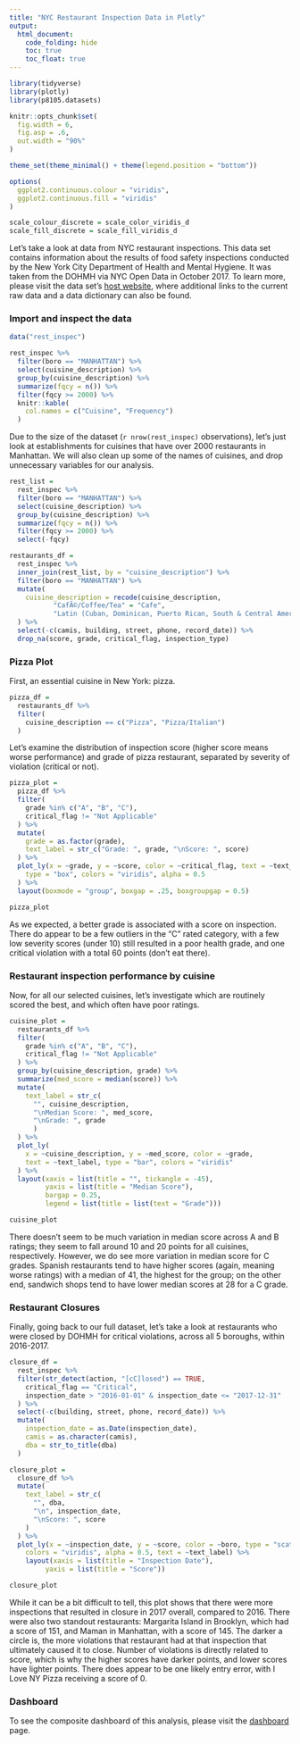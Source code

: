 ```yaml
---
title: "NYC Restaurant Inspection Data in Plotly"
output: 
  html_document:
    code_folding: hide
    toc: true
    toc_float: true
---
```


```r
library(tidyverse)
library(plotly)
library(p8105.datasets)

knitr::opts_chunk$set(
  fig.width = 6,
  fig.asp = .6,
  out.width = "90%"
)

theme_set(theme_minimal() + theme(legend.position = "bottom"))

options(
  ggplot2.continuous.colour = "viridis",
  ggplot2.continuous.fill = "viridis"
)

scale_colour_discrete = scale_color_viridis_d
scale_fill_discrete = scale_fill_viridis_d
```

Let's take a look at data from NYC restaurant inspections. This data set contains information about the results of food safety inspections conducted by the New York City Department of Health and Mental Hygiene. It was taken from the DOHMH via NYC Open Data in October 2017. To learn more, please visit the data set's [host website](https://p8105.com/dataset_restaurant_inspections.html), where additional links to the current raw data and a data dictionary can also be found. 

### Import and inspect the data

```r
data("rest_inspec")

rest_inspec %>% 
  filter(boro == "MANHATTAN") %>% 
  select(cuisine_description) %>% 
  group_by(cuisine_description) %>% 
  summarize(fqcy = n()) %>% 
  filter(fqcy >= 2000) %>% 
  knitr::kable(
    col.names = c("Cuisine", "Frequency")
  )
```

Due to the size of the dataset (`r nrow(rest_inspec)` observations), let's just look at establishments for cuisines that have over 2000 restaurants in Manhattan. We will also clean up some of the names of cuisines, and drop unnecessary variables for our analysis.

```r
rest_list = 
  rest_inspec %>% 
  filter(boro == "MANHATTAN") %>% 
  select(cuisine_description) %>% 
  group_by(cuisine_description) %>% 
  summarize(fqcy = n()) %>% 
  filter(fqcy >= 2000) %>% 
  select(-fqcy)

restaurants_df = 
  rest_inspec %>% 
  inner_join(rest_list, by = "cuisine_description") %>% 
  filter(boro == "MANHATTAN") %>% 
  mutate(
    cuisine_description = recode(cuisine_description, 
           "CafÃ©/Coffee/Tea" = "Cafe",
           "Latin (Cuban, Dominican, Puerto Rican, South & Central American)" = "Latin")
  ) %>% 
  select(-c(camis, building, street, phone, record_date)) %>% 
  drop_na(score, grade, critical_flag, inspection_type)
```

### Pizza Plot

First, an essential cuisine in New York: pizza.

```r
pizza_df = 
  restaurants_df %>% 
  filter(
    cuisine_description == c("Pizza", "Pizza/Italian")
  )
```

Let's examine the distribution of inspection score (higher score means worse performance) and grade of pizza restaurant, separated by severity of violation (critical or not). 

```r
pizza_plot = 
  pizza_df %>% 
  filter(
    grade %in% c("A", "B", "C"),
    critical_flag != "Not Applicable"
  ) %>% 
  mutate(
    grade = as.factor(grade),
    text_label = str_c("Grade: ", grade, "\nScore: ", score)     
  ) %>% 
  plot_ly(x = ~grade, y = ~score, color = ~critical_flag, text = ~text_label,
    type = "box", colors = "viridis", alpha = 0.5
  ) %>% 
  layout(boxmode = "group", boxgap = .25, boxgroupgap = 0.5)

pizza_plot
```

As we expected, a better grade is associated with a score on inspection. There do appear to be a few outliers in the "C" rated category, with a few low severity scores (under 10) still resulted in a poor health grade, and one critical violation with a total 60 points (don't eat there). 

### Restaurant inspection performance by cuisine

Now, for all our selected cuisines, let's investigate which are routinely scored the best, and which often have poor ratings.

```r
cuisine_plot = 
  restaurants_df %>% 
  filter(
    grade %in% c("A", "B", "C"),
    critical_flag != "Not Applicable"
  ) %>% 
  group_by(cuisine_description, grade) %>% 
  summarize(med_score = median(score)) %>% 
  mutate(
    text_label = str_c(
      "", cuisine_description,
      "\nMedian Score: ", med_score, 
      "\nGrade: ", grade
      )
  ) %>% 
  plot_ly(
    x = ~cuisine_description, y = ~med_score, color = ~grade,
    text = ~text_label, type = "bar", colors = "viridis"
  ) %>% 
  layout(xaxis = list(title = "", tickangle = -45), 
         yaxis = list(title = "Median Score"),
         bargap = 0.25,
         legend = list(title = list(text = "Grade")))

cuisine_plot
```

There doesn't seem to be much variation in median score across A and B ratings; they seem to fall around 10 and 20 points for all cuisines, respectively. However, we do see more variation in median score for C grades. Spanish restaurants tend to have higher scores (again, meaning worse ratings) with a median of 41, the highest for the group; on the other end, sandwich shops tend to have lower median scores at 28 for a C grade. 

### Restaurant Closures

Finally, going back to our full dataset, let's take a look at restaurants who were closed by DOHMH for critical violations, across all 5 boroughs, within 2016-2017. 

```r
closure_df = 
  rest_inspec %>% 
  filter(str_detect(action, "[cC]losed") == TRUE,
    critical_flag == "Critical",
    inspection_date > "2016-01-01" & inspection_date <= "2017-12-31"
  ) %>% 
  select(-c(building, street, phone, record_date)) %>% 
  mutate(
    inspection_date = as.Date(inspection_date),
    camis = as.character(camis),
    dba = str_to_title(dba)
  )

closure_plot = 
  closure_df %>%
  mutate(
    text_label = str_c(
      "", dba,
      "\n", inspection_date,
      "\nScore: ", score
    )
  ) %>% 
  plot_ly(x = ~inspection_date, y = ~score, color = ~boro, type = "scatter", 
    colors = "viridis", alpha = 0.5, text = ~text_label) %>% 
    layout(xaxis = list(title = "Inspection Date"), 
         yaxis = list(title = "Score"))

closure_plot  
```

While it can be a bit difficult to tell, this plot shows that there were more inspections that resulted in closure in 2017 overall, compared to 2016. There were also two standout restaurants: Margarita Island in Brooklyn, which had a score of 151, and Maman in Manhattan, with a score of 145. The darker a circle is, the more violations that restaurant had at that inspection that ultimately caused it to close. Number of violations is directly related to score, which is why the higher scores have darker points, and lower scores have lighter points. There does appear to be one likely entry error, with I Love NY Pizza receiving a score of 0.

### Dashboard

To see the composite dashboard of this analysis, please visit the [dashboard](dashboard.html) page. 

